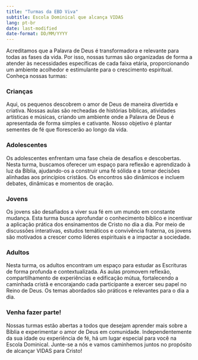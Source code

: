 ---
title: "Turmas da EBD Viva"
subtitle: Escola Dominical que alcança VIDAS
lang: pt-br
date: last-modified
date-format: DD/MM/YYYY
---

Acreditamos que a Palavra de Deus é transformadora e relevante para todas as fases da vida. Por isso, nossas turmas são organizadas de forma a atender às necessidades específicas de cada faixa etária, proporcionando um ambiente acolhedor e estimulante para o crescimento espiritual. Conheça nossas turmas:

### **Crianças**

Aqui, os pequenos descobrem o amor de Deus de maneira divertida e criativa. Nossas aulas são recheadas de histórias bíblicas, atividades artísticas e músicas, criando um ambiente onde a Palavra de Deus é apresentada de forma simples e cativante. Nosso objetivo é plantar sementes de fé que florescerão ao longo da vida.

### **Adolescentes**

Os adolescentes enfrentam uma fase cheia de desafios e descobertas. Nesta turma, buscamos oferecer um espaço para reflexão e aprendizado à luz da Bíblia, ajudando-os a construir uma fé sólida e a tomar decisões alinhadas aos princípios cristãos. Os encontros são dinâmicos e incluem debates, dinâmicas e momentos de oração.

### **Jovens**

Os jovens são desafiados a viver sua fé em um mundo em constante mudança. Esta turma busca aprofundar o conhecimento bíblico e incentivar a aplicação prática dos ensinamentos de Cristo no dia a dia. Por meio de discussões interativas, estudos temáticos e convivência fraterna, os jovens são motivados a crescer como líderes espirituais e a impactar a sociedade.

### **Adultos**

Nesta turma, os adultos encontram um espaço para estudar as Escrituras de forma profunda e contextualizada. As aulas promovem reflexão, compartilhamento de experiências e edificação mútua, fortalecendo a caminhada cristã e encorajando cada participante a exercer seu papel no Reino de Deus. Os temas abordados são práticos e relevantes para o dia a dia.

### **Venha fazer parte!**

Nossas turmas estão abertas a todos que desejam aprender mais sobre a Bíblia e experimentar o amor de Deus em comunidade. Independentemente da sua idade ou experiência de fé, há um lugar especial para você na Escola Dominical. Junte-se a nós e vamos caminhemos juntos no propósito de alcançar VIDAS para Cristo!